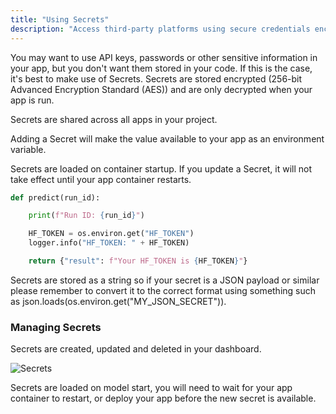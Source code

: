 ```yaml
---
title: "Using Secrets"
description: "Access third-party platforms using secure credentials encrypted on Cerebrium"
---
```


You may want to use API keys, passwords or other sensitive information in your app,
but you don't want them stored in your code.
If this is the case, it's best to make use of Secrets.
Secrets are stored encrypted (256-bit Advanced Encryption Standard (AES)) and are only decrypted when your app is run.

Secrets are shared across all apps in your project.

Adding a Secret will make the value available to your app as an environment variable.

Secrets are loaded on container startup. If you update a Secret, it will not take effect until your app container restarts.

```python
def predict(run_id):

    print(f"Run ID: {run_id}")

    HF_TOKEN = os.environ.get("HF_TOKEN")
    logger.info("HF_TOKEN: " + HF_TOKEN)

    return {"result": f"Your HF_TOKEN is {HF_TOKEN}"}
```

<Note>
  Secrets are stored as a string so if your secret is a JSON payload or similar
  please remember to convert it to the correct format using something such as
  json.loads(os.environ.get("MY_JSON_SECRET")).
</Note>

### Managing Secrets

Secrets are created, updated and deleted in your dashboard.

![Secrets](/images/secrets_dashboard.png)

<Note>
  Secrets are loaded on model start, you will need to wait for your app
  container to restart, or deploy your app before the new secret is available.
</Note>
